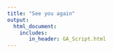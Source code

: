 ```yaml
---
title: "See you again"
output: 
  html_document:
    includes:
       in_header: GA_Script.html
---
```

